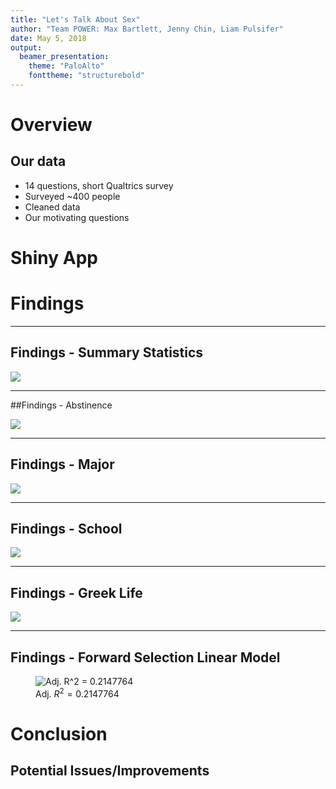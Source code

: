 ```yaml
---
title: "Let's Talk About Sex"
author: "Team POWER: Max Bartlett, Jenny Chin, Liam Pulsifer"
date: May 5, 2018
output:
  beamer_presentation:
    theme: "PaloAlto"
    fonttheme: "structurebold"
---
```


# Overview

## Our data

- 14 questions, short Qualtrics survey
- Surveyed ~400 people
- Cleaned data
- Our motivating questions

# Shiny App

# Findings

----

## Findings - Summary Statistics

![](images/summary-stats)

----

##Findings - Abstinence

![](images/abstinence)

----

## Findings - Major

![](images/by-major-plots-1)

----

## Findings - School

![](images/pratt-trinity-diff-in-means-1)

----

## Findings - Greek Life

![](images/by-year-1)

----

## Findings - Forward Selection Linear Model

![Adj. $R^2 = 0.2147764$](images/forward-selection-model)

# Conclusion
## Potential Issues/Improvements